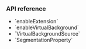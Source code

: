 <PlatformWrapper platform='electron'>

### API reference

- <Link to="{{global.API_REF_ELECTRON_ROOT}}/class_irtcengine.html#api_irtcengine_enableextension">`enableExtension`</Link>

- <Link to="{{global.API_REF_ELECTRON_ROOT}}/class_irtcengine.html#api_irtcengine_enablevirtualbackground">`enableVirtualBackground`</Link>

- <Link to="{{global.API_REF_ELECTRON_ROOT}}/class_virtualbackgroundsource.html">`VirtualBackgroundSource`</Link>

- <Link to="{{global.API_REF_ELECTRON_ROOT}}/class_segmentationproperty.html">`SegmentationProperty`</Link>

</PlatformWrapper>